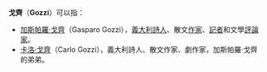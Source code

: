 '''戈齊'''（'''Gozzi'''）可以指：
* [[加斯帕羅·戈齊|加斯帕羅·戈齊]]（Gasparo Gozzi），[[義大利|義大利]][[詩人|詩人]]、散文[[作家|作家]]、[[記者|記者]]和文學[[評論家|評論家]]。
* [[卡洛·戈齊|卡洛·戈齊]]（Carlo Gozzi），義大利詩人、散文作家、劇作家，加斯帕羅·戈齊的弟弟。

{{消歧義|Cat=二字人名消歧义}}